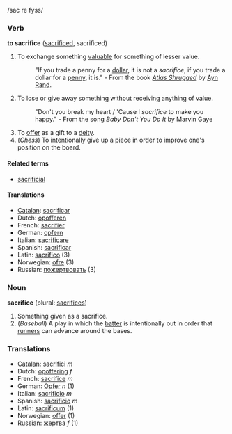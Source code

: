 /sac re fyss/

===Verb===
'''to sacrifice''' ([[sacrificed]], sacrificed)

#To exchange something [[valuable]] for something of lesser value.
#:"If you trade a penny for a [[dollar]], it is not a ''sacrifice'', if you trade a dollar for a [[penny]], it is." - From the book ''[[Atlas Shrugged]]'' by [[Ayn Rand]].
#To lose or give away something without receiving anything of value.
#:"Don't you break my heart / 'Cause I ''sacrifice'' to make you happy." - From the song ''Baby Don't You Do It'' by Marvin Gaye
#To [[offer]] as a gift to a [[deity]].
#(''Chess'') To intentionally give up a piece in order to improve one's position on the board.

====Related terms====
*[[sacrificial]]

====Translations====
*[[Catalan]]: [[sacrificar]]
*Dutch: [[opofferen]]
*French: [[sacrifier]]
*German: [[opfern]]
*Italian: [[sacrificare]]
*Spanish: [[sacrificar]]
*Latin: [[sacrifico]] (3)
*Norwegian: [[ofre]] (3)
*Russian: [[пожертвовать]] (3)

===Noun===
'''sacrifice''' (plural: [[sacrifices]])

#Something given as a sacrifice.
#(''Baseball'') A play in which the [[batter]] is intentionally out in order that [[runner]]s can advance around the bases.

===Translations===
*[[Catalan]]: [[sacrifici]] ''m''
*Dutch: [[opoffering]] ''f''
*French: [[sacrifice]] ''m''
*German: [[Opfer]] ''n'' (1)
*Italian: [[sacrificio]] ''m''
*Spanish: [[sacrificio]] ''m''
*Latin: [[sacrificum]] (1)
*Norwegian: [[offer]] (1)
*Russian: [[жертва]] ''f'' (1)
